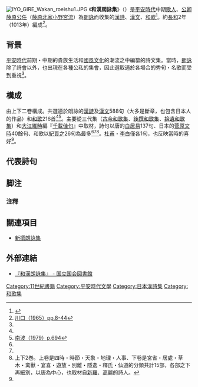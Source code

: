 [[File:IYO_GIRE_Wakan_roeishu1.JPG|thumb]]
《'''和漢朗詠集'''》（{{jpn|j=和漢朗詠集|hg=わかんろうえいしゅう|rm=Wahan Rōeishū}}）是[[平安時代|平安時代]]中期[[歌人|歌人]]、[[公卿|公卿]][[藤原公任|藤原公任]]（[[藤原北家|藤原北家]][[小野宮流|小野宮流]]）為[[朗詠|朗詠]]而收集的[[漢詩|漢詩]]、[[文言文|漢文]]、[[和歌|和歌]]<ref name=1000ya>{{Cite web |url=https://1000ya.isis.ne.jp/0158.html |title=松岡正剛の千夜千冊『和漢朗詠集』 |access-date=2021-03-17 |archive-date=2021-04-30 |archive-url=https://web.archive.org/web/20210430044244/https://1000ya.isis.ne.jp/0158.html |dead-url=no }}</ref>。約[[長和_(日本)|長和]]2年（1013年）編成<ref name="kawaguchi_8">[[#川口|川口（1965）pp.8-44]]</ref>。

== 背景 ==
[[平安時代|平安時代]]前期・中期的貴族生活和[[國風文化|國風文化]]的潮流之中編纂的詩文集。當時，[[朗詠|朗詠]]除了詩會以外，也出現在各種公私的集會，因此選取適於各場合的秀句・名歌而受到重視<ref name=1000ya/>。

== 構成 ==
由上下二卷構成。共選適於朗詠的[[漢詩|漢詩]]及[[漢文|漢文]]588句（大多是斷章，也包含日本人的作品）和[[和歌|和歌]]216首<ref name="kawaguchi_8"/><ref name="namba_694">[[#南波|南波（1979）p.694]]</ref>。主要從三代集（[[古今和歌集|古今和歌集]]、[[後撰和歌集|後撰和歌集]]、[[拾遺和歌集|拾遺和歌集]]）和[[大江維時|大江維時]]編『[[千載佳句|千載佳句]]』中取材，詩句以唐的[[白居易|白居易]]137句、日本的[[菅原文時|菅原文時]]40餘句、和歌以[[紀貫之|紀貫之]]26句為最多<ref name="kawaguchi_8"/><ref name="namba_694"/><ref group="注釈">上下2巻。上卷是四時・時節・天象・地理・人事、下卷是宮省・居處・草木・禽獸・宴喜・遊放・別離・隱逸・釋氏・仙道的分類共計15部，各部之下再細別，以唐為中心，也取材自[[新羅|新羅]]、[[高麗|高麗]]的詩人。</ref>。[[杜甫|杜甫]]・[[李白|李白]]僅各1句，也反映當時的喜好<ref name=1000ya/>。

== 代表詩句 ==
{{quotation|
「嘉辰」
:嘉辰令月歡無極
:萬歲千秋樂未央<ref group="注釈">卷下「祝」收載。出典是唐詩人[[謝偃|謝偃]]的『雜言詩』。</ref>
}}

{{quotation|
:我が君は　千代に八千代に　さざれ石の
:巖となりて　苔のむすまで<ref group="注釈">卷下「祝」收載。『[[古今和歌集|古今和歌集]]』收載「作者不明」是初出。國歌「[[君之代|君之代]]」的原歌。</ref>
}}

== 脚注 ==
{{Reflist}}

=== 注釋 ===
{{Reflist|group=注釈}}

== 關連項目 ==
* [[新撰朗詠集|新撰朗詠集]]

== 外部連結 ==
* [https://dl.ndl.go.jp/info:ndljp/pid/872749/38 『和漢朗詠集』 - 国立国会図書館]

[[Category:11世紀書籍|Category:11世紀書籍]]
[[Category:平安時代文學|Category:平安時代文學]]
[[Category:日本漢詩集|Category:日本漢詩集]]
[[Category:和歌集|Category:和歌集]]